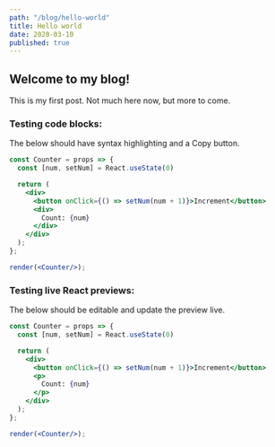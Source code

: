 ```yaml
---
path: "/blog/hello-world"
title: Hello world
date: 2020-03-10
published: true
---
```


## Welcome to my blog!

This is my first post. Not much here now, but more to come.

### Testing code blocks:

The below should have syntax highlighting and a Copy button.

```jsx
const Counter = props => {
  const [num, setNum] = React.useState(0)

  return (
    <div>
      <button onClick={() => setNum(num + 1)}>Increment</button>
      <div>
        Count: {num}
      </div>
    </div>
  );
};

render(<Counter/>);
```

### Testing live React previews:

The below should be editable and update the preview live.

```jsx react-live
const Counter = props => {
  const [num, setNum] = React.useState(0)

  return (
    <div>
      <button onClick={() => setNum(num + 1)}>Increment</button>
      <p>
        Count: {num}
      </p>
    </div>
  );
};

render(<Counter/>);
```
